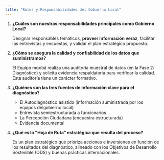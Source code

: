 ```yaml
---
title: "Roles y Responsabilidades del Gobierno Local"
---
```


1. **¿Cuáles son nuestras responsabilidades principales como Gobierno Local?**

   Designar responsables temáticos, **proveer información veraz**, facilitar las entrevistas y encuestas, y validar el plan estratégico propuesto.
2. **¿Cómo se asegura la calidad y confiabilidad de los datos que suministramos?**

   El Equipo moobä realiza una auditoría muestral de datos (en la Fase 2: Diagnóstico) y solicita evidencia respaldatoria para verificar la calidad. Esta auditoría tiene un carácter formativo.
3. **¿Quiénes son las tres fuentes de información clave para el diagnóstico?**
   - El Autodiagnóstico asistido (información suministrada por los equipos delgobierno local)
   - Entrevista semiestructurada a funcionarios
   - La Percepción Ciudadana (encuestra estructurada)
   - Evidencia documental
4. **¿Qué es la "Hoja de Ruta" estratégica que resulta del proceso?**

   Es un plan estratégico que prioriza acciones e inversiones en función de los resultados del diagnóstico, alineado con los Objetivos de Desarrollo Sostenible (ODS) y buenas prácticas internacionales.